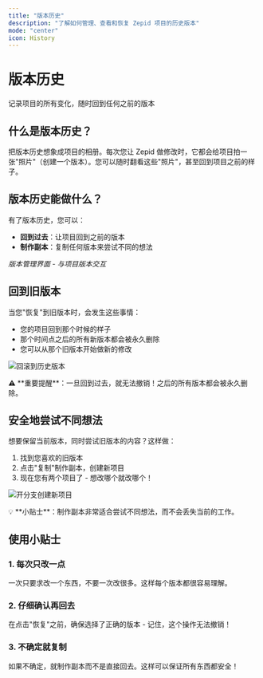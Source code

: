 ```yaml
---
title: "版本历史"
description: "了解如何管理、查看和恢复 Zepid 项目的历史版本"
mode: "center"
icon: History
---
```


# 版本历史

记录项目的所有变化，随时回到任何之前的版本

## 什么是版本历史？

把版本历史想象成项目的相册。每次您让 Zepid 做修改时，它都会给项目拍一张"照片"（创建一个版本）。您可以随时翻看这些"照片"，甚至回到项目之前的样子。

## 版本历史能做什么？

有了版本历史，您可以：

- **回到过去**：让项目回到之前的版本
- **制作副本**：复制任何版本来尝试不同的想法

*版本管理界面 - 与项目版本交互*

## 回到旧版本

当您"恢复"到旧版本时，会发生这些事情：

- 您的项目回到那个时候的样子
- 那个时间点之后的所有新版本都会被永久删除
- 您可以从那个旧版本开始做新的修改

![回滚到历史版本](/rollback.png)

<Callout type="warn">
⚠️ **重要提醒**：一旦回到过去，就无法撤销！之后的所有版本都会被永久删除。
</Callout>

## 安全地尝试不同想法

想要保留当前版本，同时尝试旧版本的内容？这样做：

1. 找到您喜欢的旧版本
2. 点击"复制"制作副本，创建新项目
3. 现在您有两个项目了 - 想改哪个就改哪个！

![开分支创建新项目](/fork.png)

<Callout type="info">
💡 **小贴士**：制作副本非常适合尝试不同想法，而不会丢失当前的工作。
</Callout>

## 使用小贴士

### 1. 每次只改一点

一次只要求改一个东西，不要一次改很多。这样每个版本都很容易理解。

### 2. 仔细确认再回去

在点击"恢复"之前，确保选择了正确的版本 - 记住，这个操作无法撤销！

### 3. 不确定就复制

如果不确定，就制作副本而不是直接回去。这样可以保证所有东西都安全！
